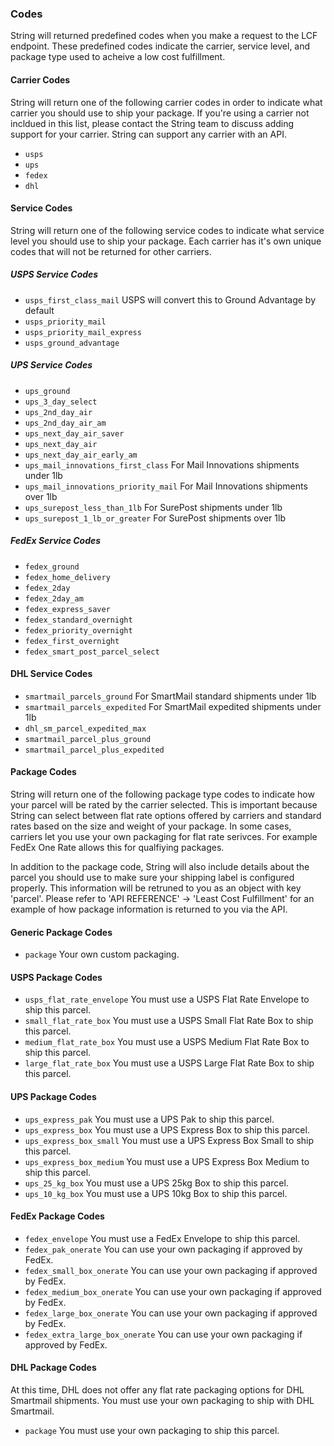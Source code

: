 ### Codes

String will returned predefined codes when you make a request to the LCF endpoint. 
These predefined codes indicate the carrier, service level, and package type used to acheive a low cost fulfillment.

#### Carrier Codes

String will return one of the following carrier codes in order to indicate what carrier you should use to ship your package. 
If you're using a carrier not incldued in this list, please contact the String team to discuss adding support for your carrier.
String can support any carrier with an API.

- `usps` 
- `ups` 
- `fedex`
- `dhl`

#### Service Codes

String will return one of the following service codes to indicate what service level you should use to ship your package. Each carrier has it's own unique codes that will not be returned for other carriers.

##### USPS Service Codes

- `usps_first_class_mail` USPS will convert this to Ground Advantage by default
- `usps_priority_mail`
- `usps_priority_mail_express`
- `usps_ground_advantage` 

##### UPS Service Codes

- `ups_ground`
- `ups_3_day_select`   
- `ups_2nd_day_air` 
- `ups_2nd_day_air_am`
- `ups_next_day_air_saver` 
- `ups_next_day_air` 
- `ups_next_day_air_early_am` 
- `ups_mail_innovations_first_class` For Mail Innovations shipments under 1lb
- `ups_mail_innovations_priority_mail` For Mail Innovations shipments over 1lb
- `ups_surepost_less_than_1lb` For SurePost shipments under 1lb
- `ups_surepost_1_lb_or_greater` For SurePost shipments over 1lb

##### FedEx Service Codes

- `fedex_ground` 
- `fedex_home_delivery` 
- `fedex_2day` 
- `fedex_2day_am` 
- `fedex_express_saver` 
- `fedex_standard_overnight`
- `fedex_priority_overnight` 
- `fedex_first_overnight`
- `fedex_smart_post_parcel_select`

#### DHL Service Codes

- `smartmail_parcels_ground` For SmartMail standard shipments under 1lb
- `smartmail_parcels_expedited` For SmartMail expedited shipments under 1lb
- `dhl_sm_parcel_expedited_max` 
- `smartmail_parcel_plus_ground`
- `smartmail_parcel_plus_expedited` 

#### Package Codes

String will return one of the following package type codes to indicate how your parcel will be rated by the carrier selected.
This is important because String can select between flat rate options offered by carriers and standard rates based on the size and weight of your package.
In some cases, carriers let you use your own packaging for flat rate serivces.  For example FedEx One Rate allows this for qualfiying packages.

In addition to the package code, String will also include details about the parcel you should use to make sure your shipping label is configured properly.
This information will be retruned to you as an object with key 'parcel'.
Please refer to 'API REFERENCE' -> 'Least Cost Fulfillment' for an example of how package information is returned to you via the API.

#### Generic Package Codes

 - `package` Your own custom packaging.

#### USPS Package Codes

- `usps_flat_rate_envelope` You must use a USPS Flat Rate Envelope to ship this parcel.
- `small_flat_rate_box` You must use a USPS Small Flat Rate Box to ship this parcel.
- `medium_flat_rate_box` You must use a USPS Medium Flat Rate Box to ship this parcel.
- `large_flat_rate_box` You must use a USPS Large Flat Rate Box to ship this parcel.

#### UPS Package Codes

- `ups_express_pak` You must use a UPS Pak to ship this parcel.
- `ups_express_box` You must use a UPS Express Box to ship this parcel.
- `ups_express_box_small` You must use a UPS Express Box Small to ship this parcel.
- `ups_express_box_medium` You must use a UPS Express Box Medium to ship this parcel.
- `ups_25_kg_box` You must use a UPS 25kg Box to ship this parcel.
- `ups_10_kg_box` You must use a UPS 10kg Box to ship this parcel.

#### FedEx Package Codes

- `fedex_envelope` You must use a FedEx Envelope to ship this parcel.
- `fedex_pak_onerate` You can use your own packaging if approved by FedEx.
- `fedex_small_box_onerate` You can use your own packaging if approved by FedEx.
- `fedex_medium_box_onerate` You can use your own packaging if approved by FedEx.
- `fedex_large_box_onerate` You can use your own packaging if approved by FedEx.
- `fedex_extra_large_box_onerate` You can use your own packaging if approved by FedEx.

#### DHL Package Codes

At this time, DHL does not offer any flat rate packaging options for DHL Smartmail shipments.  You must use your own packaging to ship with DHL Smartmail.

- `package` You must use your own packaging to ship this parcel.